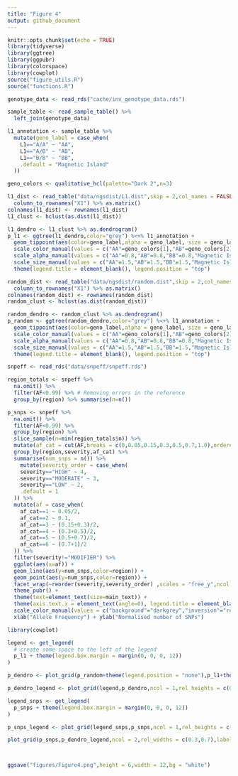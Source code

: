 ```yaml
---
title: "Figure 4"
output: github_document
---
```


```r
knitr::opts_chunk$set(echo = TRUE)
library(tidyverse)
library(ggtree)
library(ggpubr)
library(colorspace)
library(cowplot)
source("figure_utils.R")
source("functions.R")
```



```r
genotype_data <- read_rds("cache/inv_genotype_data.rds")

sample_table <- read_sample_table() %>% 
  left_join(genotype_data) 

l1_annotation <- sample_table %>% 
  mutate(geno_label = case_when(
    L1=="A/A" ~ "AA",
    L1=="A/B" ~ "AB",
    L1=="B/B" ~ "BB",
    .default = "Magnetic Island"
  ))

geno_colors <- qualitative_hcl(palette="Dark 2",n=3)

l1_dist <- read_table("data/ngsdist/L1.dist",skip = 2,col_names = FALSE) %>% 
  column_to_rownames("X1") %>% as.matrix()
colnames(l1_dist) <- rownames(l1_dist)
l1_clust <- hclust(as.dist(l1_dist))

l1_dendro <- l1_clust %>% as.dendrogram()
p_l1 <- ggtree(l1_dendro,color="grey") %<+% l1_annotation + 
  geom_tippoint(aes(color=geno_label,alpha = geno_label, size = geno_label)) + 
  scale_color_manual(values = c("AA"=geno_colors[1],"AB"=geno_colors[2],"BB"=geno_colors[3],"Magnetic Island"="black"))+ 
  scale_alpha_manual(values = c("AA"=0.8,"AB"=0.8,"BB"=0.8,"Magnetic Island"=1)) +
  scale_size_manual(values = c("AA"=1.5,"AB"=1.5,"BB"=1.5,"Magnetic Island"=1.5)) + 
  theme(legend.title = element_blank(), legend.position = "top")

random_dist <- read_table("data/ngsdist/random.dist",skip = 2,col_names = FALSE) %>% 
  column_to_rownames("X1") %>% as.matrix()
colnames(random_dist) <- rownames(random_dist)
random_clust <- hclust(as.dist(random_dist))

random_dendro <- random_clust %>% as.dendrogram()
p_random <- ggtree(random_dendro,color="grey") %<+% l1_annotation + 
  geom_tippoint(aes(color=geno_label,alpha = geno_label, size = geno_label)) + 
  scale_color_manual(values = c("AA"=geno_colors[1],"AB"=geno_colors[2],"BB"=geno_colors[3],"Magnetic Island"="black"))+ 
  scale_alpha_manual(values = c("AA"=0.8,"AB"=0.8,"BB"=0.8,"Magnetic Island"=1)) +
  scale_size_manual(values = c("AA"=1.5,"AB"=1.5,"BB"=1.5,"Magnetic Island"=1.5)) +
  theme(legend.title = element_blank(), legend.position = "top") 
```


```r
snpeff <- read_rds("data/snpeff/snpeff.rds")

region_totals <- snpeff %>% 
  na.omit() %>% 
  filter(AF<0.99) %>% # Removing errors in the reference
  group_by(region) %>% summarise(n=n())

p_snps <- snpeff %>% 
  na.omit() %>% 
  filter(AF<0.99) %>% 
  group_by(region) %>% 
  slice_sample(n=min(region_totals$n)) %>% 
  mutate(af_cat = cut(AF,breaks = c(0,0.05,0.15,0.3,0.5,0.7,1.0),ordered_result = TRUE,labels = FALSE)) %>%
  group_by(region,severity,af_cat) %>%
  summarise(num_snps = n()) %>% 
    mutate(severity_order = case_when(
    severity=="HIGH" ~ 4,
    severity=="MODERATE" ~ 3,
    severity=="LOW" ~ 2,
    .default = 1
  )) %>%
  mutate(af = case_when(
    af_cat==1 ~ 0.05/2,
    af_cat==2 ~ 0.1,
    af_cat==3 ~ (0.15+0.3)/2,
    af_cat==4 ~ (0.3+0.5)/2,
    af_cat==5 ~ (0.5+0.7)/2,
    af_cat==6 ~ (0.7+1)/2
  )) %>% 
  filter(severity!="MODIFIER") %>% 
  ggplot(aes(x=af)) + 
  geom_line(aes(y=num_snps,color=region)) +
  geom_point(aes(y=num_snps,color=region)) +
  facet_wrap(~reorder(severity,severity_order) ,scales = "free_y",ncol = 1) + 
  theme_pubr() + 
  theme(text=element_text(size=main_text)) +
  theme(axis.text.x = element_text(angle=0), legend.title = element_blank()) + 
  scale_color_manual(values = c("background"="darkgrey","inversion"="red"), labels = c("Background","Inversions")) +
  xlab("Allele Frequency") + ylab("Normalised number of SNPs")
```



```r
library(cowplot)

legend <- get_legend(
  # create some space to the left of the legend
  p_l1 + theme(legend.box.margin = margin(0, 0, 0, 12))
)

p_dendro <- plot_grid(p_random+theme(legend.position = "none"),p_l1+theme(legend.position = "none"),nrow = 1)

p_dendro_legend <- plot_grid(legend,p_dendro,ncol = 1,rel_heights = c(0.1,1))

legend_snps <- get_legend(
  p_snps + theme(legend.box.margin = margin(0, 0, 0, 12))
)

p_snps_legend <- plot_grid(legend_snps,p_snps,ncol = 1,rel_heights = c(0.1,1))

plot_grid(p_snps,p_dendro_legend,ncol = 2,rel_widths = c(0.3,0.7),labels = c("A","B"))



ggsave("figures/Figure4.png",height = 6,width = 12,bg = "white")
```

